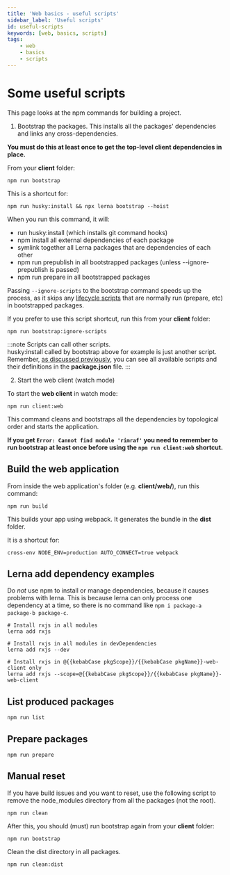 ```yaml
---
title: 'Web basics - useful scripts'
sidebar_label: 'Useful scripts'
id: useful-scripts
keywords: [web, basics, scripts]
tags:
    - web
    - basics
    - scripts
---
```


# Some useful scripts
This page looks at the npm commands for building a project.

1. Bootstrap the packages.
This installs all the  packages' dependencies and links any cross-dependencies.

**You must do this at least once to get the top-level client dependencies in place.**

From your **client** folder:

```shell title='../client/'
npm run bootstrap
```

This is a shortcut for:
```shell title='../client/'
npm run husky:install && npx lerna bootstrap --hoist
```

When you run this command, it will:
- run husky:install (which installs git command hooks)
- npm install all external dependencies of each package
- symlink together all Lerna packages that are dependencies of each other
- npm run prepublish in all bootstrapped packages (unless --ignore-prepublish is passed)
- npm run prepare in all bootstrapped packages

Passing `--ignore-scripts` to the bootstrap command speeds up the process, as it skips any [lifecycle scripts](https://docs.npmjs.com/cli/v9/using-npm/scripts#life-cycle-scripts) that are normally run (prepare, etc) in bootstrapped packages.

If you prefer to use this script shortcut, run this from your **client** folder:
```shell title='../client/'
npm run bootstrap:ignore-scripts
```

:::note
Scripts can call other scripts.<br />
husky:install called by bootstrap above for example is just another script.<br />
Remember, [as discussed previously](../package-json-basics#scripts), you can see all available scripts and their definitions in the **package.json** file. 
:::

2. Start the web client (watch mode)

To start the **web client** in watch mode:

```shell
npm run client:web
```

This command cleans and bootstraps all the dependencies by topological order and starts the application.

**If you get `Error: Cannot find module 'rimraf'` you need to remember to run bootstrap at least once before using the
`npm run client:web` shortcut.**

## Build the web application 

From inside the web application's folder (e.g. **client/web/**), run this command:

```shell title='../client/web/'
npm run build
```

This builds your app using webpack. It generates the bundle in the **dist** folder.

It is a shortcut for:
```shell
cross-env NODE_ENV=production AUTO_CONNECT=true webpack
```

## Lerna add dependency examples

Do *not* use npm to install or manage dependencies, because it causes problems with lerna. This is because lerna can
only process one dependency at a time, so there is no command like `npm i package-a package-b package-c`.

```shell
# Install rxjs in all modules
lerna add rxjs

# Install rxjs in all modules in devDependencies
lerna add rxjs --dev

# Install rxjs in @{{kebabCase pkgScope}}/{{kebabCase pkgName}}-web-client only
lerna add rxjs --scope=@{{kebabCase pkgScope}}/{{kebabCase pkgName}}-web-client
```

## List produced packages

```shell
npm run list
```

## Prepare packages

```shell
npm run prepare
```

## Manual reset
If you have build issues and you want to reset, use the following script to remove the node_modules directory from all the packages (not the root).

```shell
npm run clean
```

After this, you should (must) run bootstrap again from your **client** folder:

```shell title='../client/'
npm run bootstrap
```

Clean the dist directory in all packages.

```shell
npm run clean:dist
```

